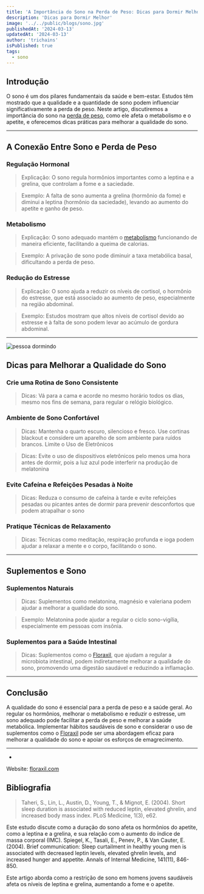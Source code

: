 ```yaml
---
title: 'A Importância do Sono na Perda de Peso: Dicas para Dormir Melhor'
description: 'Dicas para Dormir Melhor'
image: '../../public/blogs/sono.jpg'
publishedAt: '2024-03-13'
updatedAt: '2024-03-13'
author: 'trichains'
isPublished: true
tags:
  - sono
---
```


## Introdução

O sono é um dos pilares fundamentais da saúde e bem-estar. Estudos têm mostrado que a qualidade e a quantidade de sono podem influenciar significativamente a perda de peso. Neste artigo, discutiremos a importância do sono na [perda de peso](http://floraxil.com), como ele afeta o metabolismo e o apetite, e oferecemos dicas práticas para melhorar a qualidade do sono.

---

## A Conexão Entre Sono e Perda de Peso

### Regulação Hormonal

> Explicação: O sono regula hormônios importantes como a leptina e a grelina, que controlam a fome e a saciedade.

> Exemplo: A falta de sono aumenta a grelina (hormônio da fome) e diminui a leptina (hormônio da saciedade), levando ao aumento do apetite e ganho de peso.

### Metabolismo

> Explicação: O sono adequado mantém o [metabolismo](https://pharmasix.com.br/blog/blogs/equilibrando-o-metabolismo) funcionando de maneira eficiente, facilitando a queima de calorias.

> Exemplo: A privação de sono pode diminuir a taxa metabólica basal, dificultando a perda de peso.

### Redução do Estresse

> Explicação: O sono ajuda a reduzir os níveis de cortisol, o hormônio do estresse, que está associado ao aumento de peso, especialmente na região abdominal.

> Exemplo: Estudos mostram que altos níveis de cortisol devido ao estresse e à falta de sono podem levar ao acúmulo de gordura abdominal.


---

<div style={{ display: 'flex', justifyContent: 'center' }}>
  <Image
    src="/blog/blogs/sono2.jpg"
    width={400}
    height={404}
    alt="pessoa dormindo"
  />
</div>


## Dicas para Melhorar a Qualidade do Sono

### Crie uma Rotina de Sono Consistente

> Dicas: Vá para a cama e acorde no mesmo horário todos os dias, mesmo nos fins de semana, para regular o relógio biológico.

###  Ambiente de Sono Confortável

> Dicas: Mantenha o quarto escuro, silencioso e fresco. Use cortinas blackout e considere um aparelho de som ambiente para ruídos brancos.
Limite o Uso de Eletrônicos


> Dicas: Evite o uso de dispositivos eletrônicos pelo menos uma hora antes de dormir, pois a luz azul pode interferir na produção de melatonina


### Evite Cafeína e Refeições Pesadas à Noite

> Dicas: Reduza o consumo de cafeína à tarde e evite refeições pesadas ou picantes antes de dormir para prevenir desconfortos que podem atrapalhar o sono

### Pratique Técnicas de Relaxamento

> Dicas: Técnicas como meditação, respiração profunda e ioga podem ajudar a relaxar a mente e o corpo, facilitando o sono.

---

## Suplementos e Sono 

### Suplementos Naturais

> Dicas: Suplementos como melatonina, magnésio e valeriana podem ajudar a melhorar a qualidade do sono.

> Exemplo: Melatonina pode ajudar a regular o ciclo sono-vigília, especialmente em pessoas com insônia.

### Suplementos para a Saúde Intestinal

> Dicas: Suplementos como o [Floraxil](https://sevenpharma.com.br/produto/floraxil-5-frascos/), que ajudam a regular a microbiota intestinal, podem indiretamente melhorar a qualidade do sono, promovendo uma digestão saudável e reduzindo a inflamação.

---

## Conclusão

A qualidade do sono é essencial para a perda de peso e a saúde geral. Ao regular os hormônios, melhorar o metabolismo e reduzir o estresse, um sono adequado pode facilitar a perda de peso e melhorar a saúde metabólica. Implementar hábitos saudáveis de sono e considerar o uso de suplementos como o [Floraxil](https://sevenpharma.com.br/produto/floraxil-5-frascos/) pode ser uma abordagem eficaz para melhorar a qualidade do sono e apoiar os esforços de emagrecimento.

---
-
Website: [floraxil.com](http://floraxil.com)

## Bibliografia

> Taheri, S., Lin, L., Austin, D., Young, T., & Mignot, E. (2004). Short sleep duration is associated with reduced leptin, elevated ghrelin, and increased body mass index. PLoS Medicine, 1(3), e62. 

Este estudo discute como a duração do sono afeta os hormônios do apetite, como a leptina e a grelina, e sua relação com o aumento do índice de massa corporal (IMC).
Spiegel, K., Tasali, E., Penev, P., & Van Cauter, E. (2004). Brief communication: Sleep curtailment in healthy young men is associated with decreased leptin levels, elevated ghrelin levels, and increased hunger and appetite. Annals of Internal Medicine, 141(11), 846-850. 

Este artigo aborda como a restrição de sono em homens jovens saudáveis afeta os níveis de leptina e grelina, aumentando a fome e o apetite.

